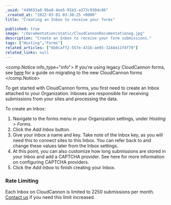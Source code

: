 ```yaml
---
_uuid: "449653a8-9ba8-4ea5-91b3-a373c930dc86"
_created_at: "2022-03-01 03:30:25 +0000"
title: "Creating an Inbox to receive your forms"

published: true
image: "/documentation/static/CloudCannonDocumentationog.jpg"
description: "Create an Inbox to receive your form submissions."
tags: ["Hosting","Forms"]
related_articles: ["6b8caff2-557e-431b-ae95-3244e11f4f79"]
related_links: null
---
```


<comp.Notice info_type="info">
  If you're using legacy CloudCannon forms, see [here](/documentation/articles/legacy-forms-migration-guide/) for a guide on migrating to the new CloudCannon forms
</comp.Notice>

To get started with CloudCannon forms, you first need to create an Inbox attached to your Organization. Inboxes are responsible for receiving submissions from your sites and processing the data.

To create an Inbox:

1. Navigate to the forms menu in your Organization settings, under *Hosting &gt; Forms.*
2. Click the *Add Inbox* button.
3. Give your Inbox a name and key. Take note of the Inbox key, as you will need this to connect sites to this Inbox. You can refer back to and change these values later from the Inbox settings.
4. At this point, you can also customize how long submissions are stored in your Inbox and add a CAPTCHA provider. See here for more information on configuring CAPTCHA providers.
5. Click the *Add Inbox* to finish creating your Inbox.

### Rate Limiting
Each Inbox on CloudCannon is limited to 2250 submissions per month. [Contact us](https://cloudcannon.com/contact) if you need this limit increased.
